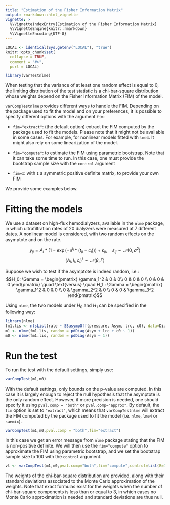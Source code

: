 ```yaml
---
title: "Estimation of the Fisher Information Matrix"
output: rmarkdown::html_vignette
vignette: >
  %\VignetteIndexEntry{Estimation of the Fisher Information Matrix}
  %\VignetteEngine{knitr::rmarkdown}
  %\VignetteEncoding{UTF-8}
---
```

  
```r
LOCAL <- identical(Sys.getenv("LOCAL"), "true")
knitr::opts_chunk$set(
  collapse = TRUE,
  comment = "#>",
  purl = LOCAL)
```

```r
library(varTestnlme)
```


When testing that the variance of at least one random effect is equal to 0, the limiting distribution of the test statistic is a chi-bar-square distribution whose weights depend on the Fisher Information Matrix (FIM) of the model. 

`varCompTestnlme` provides different ways to handle the FIM. Depending on the package used to fit the model and on your preferences, it is possible to specify different options with the argument `fim`:

  * `fim="extract"`: (the default option) extract the FIM computed by the package used to fit the models. Please note that it might not be available in some cases. For example, for nonlinear models fitted with `lme4`. It might also rely on some linearization of the model.

  * `fim="compute"`: to estimate the FIM using parametric bootstrap. Note that it can take some time to run. In this case, one must provide the bootstrap sample size with the `control` argument

  * `fim=I`: with `I` a symmetric positive definite matrix, to provide your own FIM

We provide some examples below.

# Fitting the models

We use a dataset on high-flux hemodialyzers, available in the `nlme` package, in which ultrafiltration rates of 20 dialyzers were measured at 7 different dates. A nonlinear model is considered, with two random effects on the asymptote and on the rate.

$$y_{ij} = A_i*(1 - \exp(-e^{l_i}*(t_{ij} - c_i))) + \varepsilon_{ij}, \quad \varepsilon_{ij} \sim \mathcal{N}(0,\sigma^2)$$
$$(A_i,l_i,c_i)^t \sim \mathcal{N}(\beta,\Gamma) $$

Suppose we wish to test if the asymptote is indeed random, i.e.:
$$H_0: \Gamma = \begin{pmatrix}
\gamma_1^2 & 0 & 0\\
0 & 0 & 0 \\
0 & 0 & 0
\end{pmatrix} \quad \text{versus} \quad H_1 : \Gamma = \begin{pmatrix}
\gamma_1^2 & 0 & 0 \\
0 & \gamma_2^2 & 0 \\
0 & 0 & \gamma_3^2 
\end{pmatrix}$$

Using `nlme`, the two models under $H_0$ and $H_1$ can be specified in the following way:

```r
library(nlme)
fm1.lis <- nlsList(rate ~ SSasympOff(pressure, Asym, lrc, c0), data=Dialyzer)
m1 <- nlme(fm1.lis, random = pdDiag(Asym + lrc + c0 ~ 1))
m0 <- nlme(fm1.lis, random = pdDiag(Asym ~ 1))
```


# Run the test

To run the test with the default settings, simply use:
```r
varCompTest(m1,m0)
```

With the default settings, only bounds on the p-value are computed. In this case it is largely enough to reject the null hypothesis that the asymptote is the only random effect. However, if more precision is needed, one should specify it using `pval.comp = "both"` or `pval.comp="approx"`. By default, the `fim` option is set to `"extract"`, which means that `varCompTestnlme` will extract the FIM computed by the package used to fit the model (i.e. `nlme`, `lme4` or `saemix`). 

```r
varCompTest(m1,m0,pval.comp = "both",fim="extract")
```

In this case we get an error message from `nlme` package stating that the FIM is non-positive definite. We will then use the `fim="compute"` option to approximate the FIM using parametric bootstrap, and we set the bootstrap sample size to 100 with the `control` argument.

```r
vt <- varCompTest(m1,m0,pval.comp="both",fim="compute",control=list(B=100))
```
The weights of the chi-bar-square distribution are provided, along with their standard deviations associated to the Monte Carlo approximation of the weights. Note that exact formulas exist for the weights when the number of chi-bar-square components is less than or equal to 3, in which cases no Monte Carlo approximation is needed and standard deviations are thus null.